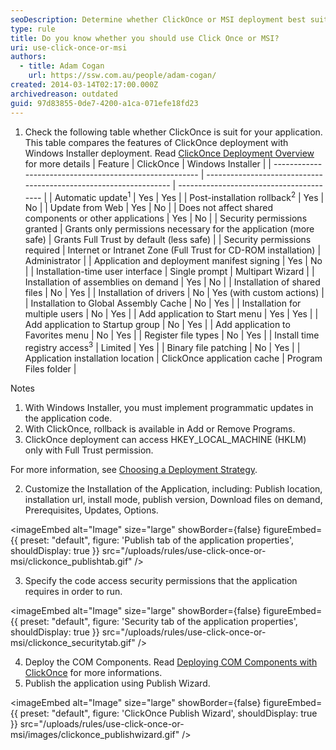 ```yaml
---
seoDescription: Determine whether ClickOnce or MSI deployment best suits your application's needs by comparing features in this comprehensive table.
type: rule
title: Do you know whether you should use Click Once or MSI?
uri: use-click-once-or-msi
authors:
  - title: Adam Cogan
    url: https://ssw.com.au/people/adam-cogan/
created: 2014-03-14T02:17:00.000Z
archivedreason: outdated
guid: 97d83855-0de7-4200-a1ca-071efe18fd23
---
```


1. Check the following table whether ClickOnce is suit for your application.\
   This table compares the features of ClickOnce deployment with Windows Installer deployment. Read [ClickOnce Deployment Overview](https://learn.microsoft.com/en-us/visualstudio/deployment/clickonce-security-and-deployment) for more details
| Feature                                                 | ClickOnce                                                         | Windows Installer                        |
| ------------------------------------------------------- | ----------------------------------------------------------------- | ---------------------------------------- |
| Automatic update<sup>1</sup>                            | Yes                                                               | Yes                                      |
| Post-installation rollback<sup>2</sup>                  | Yes                                                               | No                                       |
| Update from Web                                         | Yes                                                               | No                                       |
| Does not affect shared components or other applications | Yes                                                               | No                                       |
| Security permissions granted                            | Grants only permissions necessary for the application (more safe) | Grants Full Trust by default (less safe) |
| Security permissions required                           | Internet or Intranet Zone (Full Trust for CD-ROM installation)    | Administrator                            |
| Application and deployment manifest signing             | Yes                                                               | No                                       |
| Installation-time user interface                        | Single prompt                                                     | Multipart Wizard                         |
| Installation of assemblies on demand                    | Yes                                                               | No                                       |
| Installation of shared files                            | No                                                                | Yes                                      |
| Installation of drivers                                 | No                                                                | Yes (with custom actions)                |
| Installation to Global Assembly Cache                   | No                                                                | Yes                                      |
| Installation for multiple users                         | No                                                                | Yes                                      |
| Add application to Start menu                           | Yes                                                               | Yes                                      |
| Add application to Startup group                        | No                                                                | Yes                                      |
| Add application to Favorites menu                       | No                                                                | Yes                                      |
| Register file types                                     | No                                                                | Yes                                      |
| Install time registry access<sup>3</sup>                | Limited                                                           | Yes                                      |
| Binary file patching                                    | No                                                                | Yes                                      |
| Application installation location                       | ClickOnce application cache                                       | Program Files folder                     |

Notes

1. With Windows Installer, you must implement programmatic updates in the application code.
2. With ClickOnce, rollback is available in Add or Remove Programs.
3. ClickOnce deployment can access HKEY_LOCAL_MACHINE (HKLM) only with Full Trust permission.

For more information, see [Choosing a Deployment Strategy](https://learn.microsoft.com/en-us/visualstudio/deployment/choosing-a-clickonce-deployment-strategy?view=vs-2022).

2. Customize the Installation of the Application, including: Publish location, installation url, install mode, publish version, Download files on demand, Prerequisites, Updates, Options.


<imageEmbed
  alt="Image"
  size="large"
  showBorder={false}
  figureEmbed={{
    preset: "default",
    figure: 'Publish tab of the application properties',
    shouldDisplay: true
  }}
  src="/uploads/rules/use-click-once-or-msi/clickonce_publishtab.gif"
/>

3. Specify the code access security permissions that the application requires in order to run.


<imageEmbed
  alt="Image"
  size="large"
  showBorder={false}
  figureEmbed={{
    preset: "default",
    figure: 'Security tab of the application properties',
    shouldDisplay: true
  }}
  src="/uploads/rules/use-click-once-or-msi/clickonce_securitytab.gif"
/>

4. Deploy the COM Components. Read [Deploying COM Components with ClickOnce](https://learn.microsoft.com/en-us/visualstudio/deployment/deploying-com-components-with-clickonce) for more informations.
5. Publish the application using Publish Wizard.


<imageEmbed
  alt="Image"
  size="large"
  showBorder={false}
  figureEmbed={{
    preset: "default",
    figure: 'ClickOnce Publish Wizard',
    shouldDisplay: true
  }}
  src="/uploads/rules/use-click-once-or-msi/images/clickonce_publishwizard.gif"
/>